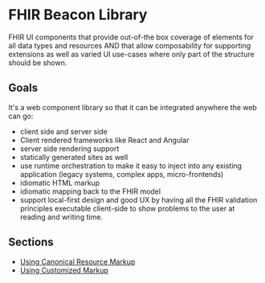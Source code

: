 
<Meta title="Documentation/1. Getting Started"/>

FHIR Beacon Library
===========

FHIR UI components that provide out-of-the box coverage of elements for all data types and resources AND that
allow composability for supporting extensions as well as varied UI use-cases where only part of the structure
should be shown.

Goals
-----

It's a web component library so that it can be integrated anywhere the web can go:
* client side and server side
* Client rendered frameworks like React and Angular
* server side rendering support
* statically generated sites as well
* use runtime orchestration to make it easy to inject into any existing application (legacy systems, complex apps,
micro-frontends)
* idiomatic HTML markup
* idiomatic mapping back to the FHIR model
* support local-first design and good UX by having all the FHIR validation principles executable client-side to show
problems to the user at reading and writing time.


Sections
--------
* [Using Canonical Resource Markup](?path=/docs/documentation-2-resource-elements--docs)
* [Using Customized Markup](/docs/documentation-3-customized-markup--docs)

